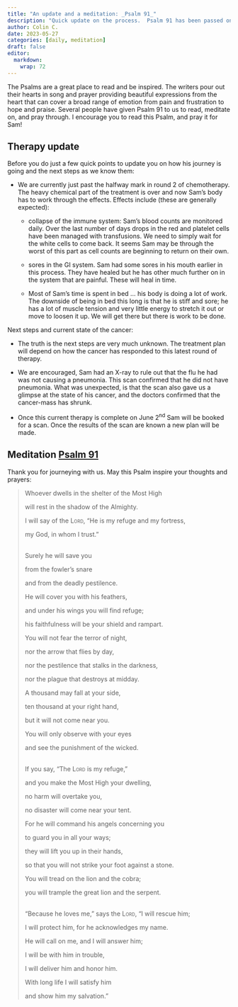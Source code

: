 ```yaml
---
title: "An update and a meditation: _Psalm 91_"
description: "Quick update on the process.  Psalm 91 has been passed on to us by several people."
author: Colin C.
date: 2023-05-27
categories: [daily, meditation]
draft: false
editor: 
  markdown: 
    wrap: 72
---
```


The Psalms are a great place to read and be inspired. The writers pour
out their hearts in song and prayer providing beautiful expressions from
the heart that can cover a broad range of emotion from pain and
frustration to hope and praise. Several people have given Psalm 91 to us
to read, meditate on, and pray through. I encourage you to read this
Psalm, and pray it for Sam!

## Therapy update

Before you do just a few quick points to update you on how his journey
is going and the next steps as we know them:

-   We are currently just past the halfway mark in round 2 of
    chemotherapy. The heavy chemical part of the treatment is over and
    now Sam's body has to work through the effects. Effects include
    (these are generally expected):
    -   collapse of the immune system: Sam's blood counts are monitored
        daily. Over the last number of days drops in the red and
        platelet cells have been managed with transfusions. We need to
        simply wait for the white cells to come back. It seems Sam may
        be through the worst of this part as cell counts are beginning
        to return on their own.

    -   sores in the GI system. Sam had some sores in his mouth earlier
        in this process. They have healed but he has other much further
        on in the system that are painful. These will heal in time.

    -   Most of Sam's time is spent in bed ... his body is doing a lot
        of work. The downside of being in bed this long is that he is
        stiff and sore; he has a lot of muscle tension and very little
        energy to stretch it out or move to loosen it up. We will get
        there but there is work to be done.

Next steps and current state of the cancer:

-   The truth is the next steps are very much unknown. The treatment
    plan will depend on how the cancer has responded to this latest
    round of therapy.

-   We are encouraged, Sam had an X-ray to rule out that the flu he had
    was not causing a pneumonia. This scan confirmed that he did not
    have pneumonia. What was unexpected, is that the scan also gave us a
    glimpse at the state of his cancer, and the doctors confirmed that
    the cancer-mass has shrunk.

-   Once this current therapy is complete on June 2^nd^ Sam will be
    booked for a scan. Once the results of the scan are known a new plan
    will be made.

## Meditation [Psalm 91](https://www.bible.com/bible/111/PSA.91.NIV)

Thank you for journeying with us. May this Psalm inspire your thoughts
and prayers:

> Whoever dwells in the shelter of the Most High
>
> will rest in the shadow of the Almighty.
>
> I will say of the [Lord]{.smallcaps}, "He is my refuge and my
> fortress,
>
> my God, in whom I trust."
>
> \
> Surely he will save you
>
> from the fowler's snare
>
> and from the deadly pestilence.
>
> He will cover you with his feathers,
>
> and under his wings you will find refuge;
>
> his faithfulness will be your shield and rampart.
>
> You will not fear the terror of night,
>
> nor the arrow that flies by day,
>
> nor the pestilence that stalks in the darkness,
>
> nor the plague that destroys at midday.
>
> A thousand may fall at your side,
>
> ten thousand at your right hand,
>
> but it will not come near you.
>
> You will only observe with your eyes
>
> and see the punishment of the wicked.
>
> \
> If you say, "The [Lord]{.smallcaps} is my refuge,"
>
> and you make the Most High your dwelling,
>
> no harm will overtake you,
>
> no disaster will come near your tent.
>
> For he will command his angels concerning you
>
> to guard you in all your ways;
>
> they will lift you up in their hands,
>
> so that you will not strike your foot against a stone.
>
> You will tread on the lion and the cobra;
>
> you will trample the great lion and the serpent.
>
> \
> "Because he loves me," says the [Lord]{.smallcaps}, "I will rescue
> him;
>
> I will protect him, for he acknowledges my name.
>
> He will call on me, and I will answer him;
>
> I will be with him in trouble,
>
> I will deliver him and honor him.
>
> With long life I will satisfy him
>
> and show him my salvation."
